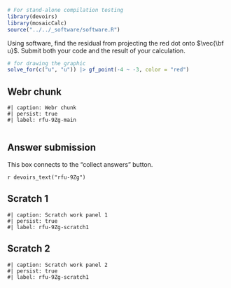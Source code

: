 ```r
# For stand-alone compilation testing
library(devoirs)
library(mosaicCalc)
source("../../_software/software.R")
```

::: {#exr-resid-from-u}
Using software, find the residual from projecting the red dot onto $\vec{\bf u}$. Submit both your code and the result of your calculation.

```r
# for drawing the graphic
solve_for(c("u", "u")) |> gf_point(-4 ~ -3, color = "red")
```

<!-- Start of rich webr chunk rfu-9Zg -->

::: {.panel-tabset page-layout=custom}
## Webr chunk
```webr-r
#| caption: Webr chunk
#| persist: true
#| label: rfu-9Zg-main


```

## Answer submission
This box connects to the "collect answers" button.

`r devoirs_text("rfu-9Zg")`

## Scratch 1
```webr-r
#| caption: Scratch work panel 1
#| persist: true
#| label: rfu-9Zg-scratch1
```

## Scratch 2
```webr-r
#| caption: Scratch work panel 2
#| persist: true
#| label: rfu-9Zg-scratch1
```
:::
<!-- end of enriched webr chunk rfu-9Zg -->
:::
